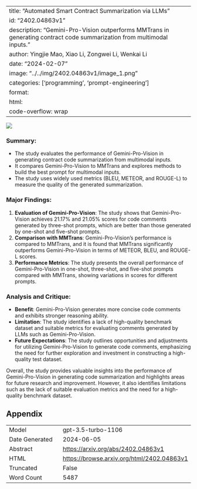 
---
title: "Automated Smart Contract Summarization via LLMs"
id: "2402.04863v1"
description: "Gemini-Pro-Vision outperforms MMTrans in generating contract code summarization from multimodal inputs."
author: Yingjie Mao, Xiao Li, Zongwei Li, Wenkai Li
date: "2024-02-07"
image: "../../img/2402.04863v1/image_1.png"
categories: ['programming', 'prompt-engineering']
format:
  html:
    code-overflow: wrap
---

![](../../img/2402.04863v1/image_1.png)

### **Summary:**
- The study evaluates the performance of Gemini-Pro-Vision in generating contract code summarization from multimodal inputs.
- It compares Gemini-Pro-Vision to MMTrans and explores methods to build the best prompt for multimodal inputs.
- The study uses widely used metrics (BLEU, METEOR, and ROUGE-L) to measure the quality of the generated summarization.

### Major Findings:
1. **Evaluation of Gemini-Pro-Vision**: The study shows that Gemini-Pro-Vision achieves 21.17% and 21.05% scores for code comments generated by three-shot prompts, which are better than those generated by one-shot and five-shot prompts.
2. **Comparison with MMTrans**: Gemini-Pro-Vision's performance is compared to MMTrans, and it is found that MMTrans significantly outperforms Gemini-Pro-Vision in terms of METEOR, BLEU, and ROUGE-L scores.
3. **Performance Metrics**: The study presents the overall performance of Gemini-Pro-Vision in one-shot, three-shot, and five-shot prompts compared with MMTrans, showing variations in scores for different prompts.

### Analysis and Critique:
- **Benefit**: Gemini-Pro-Vision generates more concise code comments and exhibits stronger reasoning ability.
- **Limitation**: The study identifies a lack of high-quality benchmark dataset and suitable metrics for evaluating comments generated by LLMs such as Gemini-Pro-Vision.
- **Future Expectations**: The study outlines opportunities and adjustments for utilizing Gemini-Pro-Vision to generate code comments, emphasizing the need for further exploration and investment in constructing a high-quality test dataset.

Overall, the study provides valuable insights into the performance of Gemini-Pro-Vision in generating code summarization and highlights areas for future research and improvement. However, it also identifies limitations such as the lack of suitable evaluation metrics and the need for a high-quality benchmark dataset.

## Appendix

|          |          |
|----------|----------|
| Model     | gpt-3.5-turbo-1106       |
| Date Generated     | 2024-06-05       |
| Abstract | [https://arxiv.org/abs/2402.04863v1](https://arxiv.org/abs/2402.04863v1)        |
| HTML     | [https://browse.arxiv.org/html/2402.04863v1](https://browse.arxiv.org/html/2402.04863v1)       |
| Truncated       | False       |
| Word Count       | 5487       |